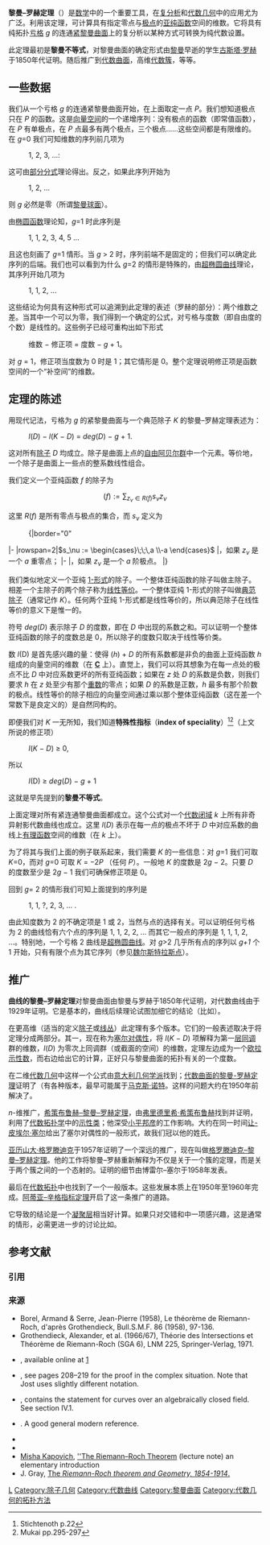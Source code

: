 '''黎曼–罗赫定理'''（{{lang|en|Riemann–Roch theorem}}）是[[数学|数学]]中的一个重要工具，在[[复分析|复分析]]和[[代数几何|代数几何]]中的应用尤为广泛。利用该定理，可计算具有指定零点与[[极点_(复分析)|极点]]的[[亚纯函数|亚纯函数]]空间的维数。它将具有纯拓扑[[亏格|亏格]] ''g'' 的连通[[紧空间|紧]][[黎曼曲面|黎曼曲面]]上的复分析以某种方式可转换为纯代数设置。

此定理最初是'''黎曼不等式'''，对黎曼曲面的确定形式由[[黎曼|黎曼]]早逝的学生[[古斯塔·罗赫|古斯塔·罗赫]]于1850年代证明。随后推广到[[代数曲面|代数曲面]]，高维[[代数簇|代数簇]]，等等。

== 一些数据 ==

我们从一个亏格 ''g'' 的连通紧黎曼曲面开始，在上面取定一点 ''P''。我们想知道极点只在 ''P'' 的函数。这是[[向量空间|向量空间]]的一个递增序列：没有极点的函数（即常值函数），在 ''P'' 有单极点，在 ''P'' 点最多有两个极点，三个极点……这些空间都是有限维的。在 ''g''=0 我们可知维数的序列前几项为

:1, 2, 3, ...: 

这可由[[部分分式|部分分式]]理论得出。反之，如果此序列开始为
:1, 2, ... 

则 ''g'' 必然是零（所谓[[黎曼球面|黎曼球面]]）。

由[[椭圆函数|椭圆函数]]理论知，''g''=1 时此序列是

:1, 1, 2, 3, 4, 5 ...

且这也刻画了 ''g''=1 情形。当 ''g'' > 2 时，序列前端不是固定的；但我们可以确定此序列的后端。我们也可以看到为什么 ''g''=2 的情形是特殊的，由[[超椭圆曲线|超椭圆曲线]]理论，其序列开始几项为
:1, 1, 2, ...

这些结论为何具有这种形式可以追溯到此定理的表述（罗赫的部分）：两个维数之差。当其中一个可以为零，我们得到一个确定的公式，对亏格与度数（即自由度的个数）是线性的。这些例子已经可重构出如下形式

:维数 − 修正项 = 度数 − ''g'' + 1。

对 ''g'' = 1，修正项当度数为 0 时是 1；其它情形是 0。整个定理说明修正项是函数空间的一个“补空间”的维数。

== 定理的陈述 ==

用现代记法，亏格为 ''g'' 的紧黎曼曲面与一个典范除子 ''K'' 的黎曼–罗赫定理表述为：

:''l''(''D'') − ''l''(''K'' − ''D'') = ''deg''(''D'') − ''g'' + 1.

这对所有[[除子|除子]] ''D'' 均成立。除子是曲面上点的[[自由阿贝尔群|自由阿贝尔群]]中一个元素。等价地，一个除子是曲面上一些点的整系数线性组合。

我们定义一个亚纯函数 ''f'' 的除子为

:<math>(f):=\sum_{z_\nu \in R(f)} s_\nu z_\nu</math>

这里 ''R''(''f'') 是所有零点与极点的集合，而 ''s<sub>ν</sub>'' 定义为

:{|border="0"
|-
|rowspan=2|<math>s_\nu := \begin{cases}\;\;\,a \\-a \end{cases}</math>
|，如果 <math>z_\nu</math> 是一个 <math>a</math> 重零点；
|-
|，如果 <math>z_\nu</math> 是一个 <math>a</math> 阶极点。
|}

我们类似地定义一个亚纯 [[1-形式|1-形式]]的除子。一个整体亚纯函数的除子叫做主除子。相差一个主除子的两个除子称为[[线性等价|线性等价]]。一个整体亚纯 1-形式的除子叫做[[典范除子|典范除子]]（通常记作 ''K''）。任何两个亚纯 1-形式都是线性等价的，所以典范除子在线性等价的意义下是惟一的。

符号 ''deg''(''D'') 表示除子 ''D'' 的度数，即在 ''D'' 中出现的系数之和。可以证明一个整体亚纯函数的除子的度数总是 0，所以除子的度数只取决于线性等价类。

数 ''l''(D) 是首先感兴趣的量：使得 (''h'') + ''D'' 的所有系数都是非负的曲面上亚纯函数 ''h'' 组成的向量空间的维数（在 [[复数_(数学)|'''C''']] 上）。直觉上，我们可以将其想象为在每一点处的极点不比 ''D'' 中对应系数更坏的所有亚纯函数；如果在 ''z'' 处 ''D'' 的系数是负数，则我们要求 ''h'' 在 ''z'' 处至少有那个[[重数|重数]]的零点；如果 ''D'' 的系数是正数，''h'' 最多有那个阶数的极点。线性等价的除子相应的向量空间通过乘以那个整体亚纯函数（这在差一个常数下是良定义的）是自然同构的。

即便我们对 ''K'' 一无所知，我们知道'''特殊性指标'''（'''index of speciality'''）<ref>Stichtenoth p.22</ref><ref>Mukai pp.295-297</ref>（上文所说的修正项）

:''l''(''K'' − ''D'') ≥ 0, 

所以

:''l''(D) ≥ ''deg''(''D'') − ''g'' + 1

这就是早先提到的'''黎曼不等式'''。

上面定理对所有紧连通黎曼曲面都成立。这个公式对一个[[代数闭域|代数闭域]] ''k'' 上所有非奇异射影代数曲线也成立。这里 ''l''(''D'') 表示在每一点的极点不坏于 ''D'' 中对应系数的曲线上[[有理函数|有理函数]]空间的维数（在 ''k'' 上）。

为了将其与我们上面的例子联系起来，我们需要 ''K'' 的一些信息：对 ''g''=1 我们可取 ''K''=0，而对 ''g''=0 可取 ''K'' = −2''P'' （任何 ''P''）。一般地 ''K'' 的度数是 2''g'' − 2。只要 ''D'' 的度数至少是 2''g'' − 1 我们可确保修正项是 0。

回到 ''g''= 2 的情形我们可知上面提到的序列是

:1, 1, ?, 2, 3, ... . 

由此知度数为 2 的不确定项是 1 或 2，当然与点的选择有关。可以证明任何亏格为 2 的曲线恰有六个点的序列是 1, 1, 2, 2, ... 而其它一般点的序列是 1, 1, 1, 2, ...。特别地，一个亏格 2 曲线是[[超椭圆曲线|超椭圆曲线]]。对 ''g''>2 几乎所有点的序列以 ''g+1'' 个 1 开始，只有有限个点为其它序列（参见[[魏尔斯特拉斯点|魏尔斯特拉斯点]]）。

== 推广 ==

'''曲线的黎曼–罗赫定理'''对黎曼曲面由黎曼与罗赫于1850年代证明，对代数曲线由{{le|腓特烈·卡爾·施密特|Friedrich Karl Schmidt|施密特}}于1929年证明。它是基本的，曲线后续理论试图加细它的结论（比如{{tsl|en|Brill–Noether theory|布里尔–诺特理论}}）。

在更高维（适当的定义[[除子|除子]]或[[线丛|线丛]]）此定理有多个版本。它们的一般表述取决于将定理分成两部分。其一，现在称为[[塞尔对偶性|塞尔对偶性]]，将 ''l''(''K'' − ''D'') 项解释为第一[[层同调|层同调]]群的维数，''l''(''D'') 为零次上同调群（或截面的空间）的维数，定理左边成为一个[[欧拉示性数|欧拉示性数]]，而右边给出它的计算，正好只与黎曼曲面的拓扑有关的一个度数。

在二维[[代数几何|代数几何]]中这样一个公式由[[代数几何意大利学派|意大利几何学派]]找到；[[代数曲面的黎曼-罗赫定理|代数曲面的黎曼-罗赫定理]]证明了（有各种版本，最早可能属于[[马克斯·诺特|马克斯·诺特]]。这样的问题大约在1950年前解决了。

''n''-维推广，[[希策布鲁赫–黎曼–罗赫定理|希策布鲁赫–黎曼–罗赫定理]]，由[[弗里德里希·希策布鲁赫|弗里德里希·希策布鲁赫]]找到并证明，利用了[[代数拓扑学|代数拓扑学]]中的[[示性类|示性类]]；他深受[[小平邦彦|小平邦彦]]的工作影响。大约在同一时间[[让-皮埃尔·塞尔|让-皮埃尔·塞尔]]给出了塞尔对偶性的一般形式，故我们冠以他的姓氏。

[[亚历山大·格罗滕迪克|亚历山大·格罗滕迪克]]于1957年证明了一个深远的推广，现在叫做[[格罗滕迪克–黎曼–罗赫定理|格罗滕迪克–黎曼–罗赫定理]]。他的工作将黎曼–罗赫重新解释为不仅是关于一个簇的定理，而是关于两个簇之间的一个态射的。证明的细节由博雷尔–塞尔于1958年发表。

最后在[[代数拓扑|代数拓扑]]中也找到了一个一般版本。这些发展本质上在1950年至1960年完成。[[阿蒂亚–辛格指标定理|阿蒂亚–辛格指标定理]]开启了这一条推广的道路。

它导致的结论是一个[[凝聚层|凝聚层]]相当好计算。如果只对交错和中一项感兴趣，这是通常的情形，必需更进一步的讨论比如{{tsl|en|vanishing theorem|消灭定理}}。

== 参考文献 ==
=== 引用 ===
{{Reflist|30em}}

=== 来源 ===
{{refbegin}}
* Borel, Armand & Serre, Jean-Pierre (1958), Le théorème de Riemann-Roch, d'après Grothendieck, Bull.S.M.F. 86 (1958), 97-136.
* Grothendieck, Alexander, et al. (1966/67), Théorie des Intersections et Théorème de Riemann-Roch (SGA 6), LNM 225, Springer-Verlag, 1971.
* {{cite book | author=William Fulton | authorlink=William Fulton | title=Algebraic Curves | series=Mathematics Lecture Note Series | publisher=W.A. Benjamin | year=1974 | isbn=0-8053-3081-4 }}, available online at [http://www.math.lsa.umich.edu/~wfulton/CurveBook.pdf]{{Wayback|url=http://www.math.lsa.umich.edu/~wfulton/CurveBook.pdf |date=20091007195543 }}
* {{Citation | last1=Jost | first1=Jürgen | title=Compact Riemann Surfaces | publisher=[[Springer-Verlag|Springer-Verlag]] | location=Berlin, New York | isbn=978-3-540-33065-3 | year=2006 }}, see pages 208–219 for the proof in the complex situation. Note that Jost uses slightly different notation. 
* {{Citation | last1=Hartshorne | first1=Robin | author1-link=Robin Hartshorne | title=[[Algebraic_Geometry_(book)|Algebraic Geometry]] | publisher=[[Springer-Verlag|Springer-Verlag]] | location=Berlin, New York | isbn=978-0-387-90244-9 | oclc=13348052 | id={{MathSciNet | id = 0463157}} | year=1977 }}, contains the statement for curves over an algebraically closed field. See section IV.1.
* {{Citation | last1=Hirzebruch | first1=Friedrich | author1-link=Friedrich Hirzebruch | title=Topological methods in algebraic geometry | publisher=[[Springer-Verlag|Springer-Verlag]] | location=Berlin, New York | series=Classics in Mathematics | isbn=978-3-540-58663-0 | id={{MathSciNet | id = 1335917}} | year=1995}}. A good general modern reference.
* {{cite book | author=Shigeru Mukai | authorlink=Shigeru Mukai | coauthors=William Oxbury (translator) | title=An Introduction to Invariants and Moduli | series=Cambridge studies in advanced mathematics | volume=81 | year=2003 | isbn=0-521-80906-1 | publisher=Cambridge University Press | location=New York }}
* {{cite book | author=Henning Stichtenoth | title=Algebraic Function Fields and Codes | url=https://archive.org/details/algebraicfunctio0000stic | publisher=Springer-Verlag | year= 1993 | isbn=3-540-56489-6 }}
*[http://www.math.ucdavis.edu/~kapovich/ Misha Kapovich]{{Wayback|url=http://www.math.ucdavis.edu/~kapovich/ |date=20090808024036 }}, [http://www.math.ucdavis.edu/%7Ekapovich/RS/RiemannRoch.pdf ''The Riemann–Roch Theorem]{{Wayback|url=http://www.math.ucdavis.edu/%7Ekapovich/RS/RiemannRoch.pdf |date=20081007152450 }} (lecture note) an elementary introduction
* J. Gray, [http://www.emis.de/journals/DMJDMV/xvol-icm/19/Gray.MAN.ps.gz The ''Riemann-Roch theorem and Geometry, 1854-1914''.]{{Wayback|url=http://www.emis.de/journals/DMJDMV/xvol-icm/19/Gray.MAN.ps.gz |date=20110605233727 }} 
{{refend}}

[[Category:数学定理|L]]
[[Category:除子几何|Category:除子几何]]
[[Category:代数曲线|Category:代数曲线]]
[[Category:黎曼曲面|Category:黎曼曲面]]
[[Category:代数几何的拓扑方法|Category:代数几何的拓扑方法]]